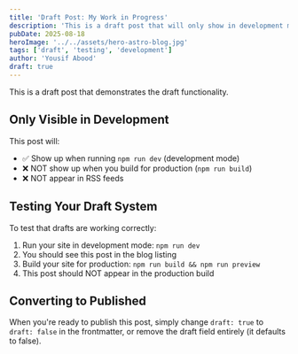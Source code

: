 ```yaml
---
title: 'Draft Post: My Work in Progress'
description: 'This is a draft post that will only show in development mode'
pubDate: 2025-08-18
heroImage: '../../assets/hero-astro-blog.jpg'
tags: ['draft', 'testing', 'development']
author: 'Yousif Abood'
draft: true
---
```


This is a draft post that demonstrates the draft functionality.

## Only Visible in Development

This post will:

- ✅ Show up when running `npm run dev` (development mode)
- ❌ NOT show up when you build for production (`npm run build`)
- ❌ NOT appear in RSS feeds

## Testing Your Draft System

To test that drafts are working correctly:

1. Run your site in development mode: `npm run dev`
2. You should see this post in the blog listing
3. Build your site for production: `npm run build && npm run preview`
4. This post should NOT appear in the production build

## Converting to Published

When you're ready to publish this post, simply change `draft: true` to `draft: false` in the frontmatter, or remove the draft field entirely (it defaults to false).
